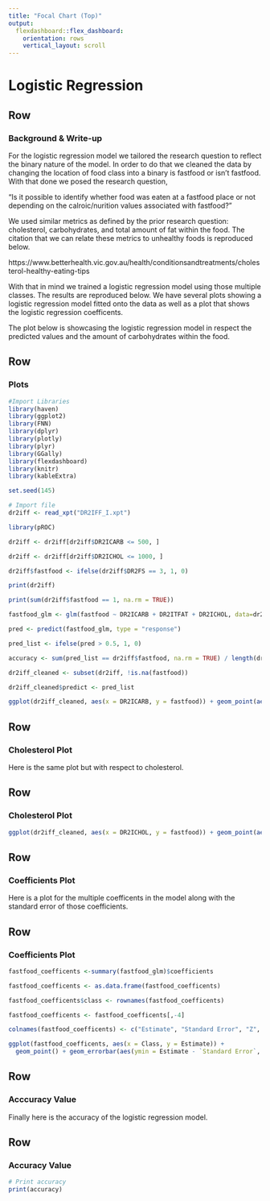 ```yaml
---
title: "Focal Chart (Top)"
output: 
  flexdashboard::flex_dashboard:
    orientation: rows
    vertical_layout: scroll
---
```


Logistic Regression
=======================================================================

Row 
-------------------------------------

### Background & Write-up

For the logistic regression model we tailored the research question to reflect the binary nature of the model. In order to do that we cleaned the data by changing the location of food class into a binary is fastfood or isn't fastfood. With that done we posed the research question,

"Is it possible to identify whether food was eaten at a fastfood place or not depending on the calroic/nurition values associated with fastfood?"

We used similar metrics as defined by the prior research question: cholesterol, carbohydrates, and total amount of fat within the food. The citation that we can relate these metrics to unhealthy foods is reproduced below. 

https://www.betterhealth.vic.gov.au/health/conditionsandtreatments/cholesterol-healthy-eating-tips

With that in mind we trained a logistic regression model using those multiple classes. The results are reproduced below. We have several plots showing a logistic regression model fitted onto the data as well as a plot that shows the logistic regression coefficents.

The plot below is showcasing the logistic regression model in respect the predicted values and the amount of carbohydrates within the food.

Row 
-------------------------------------

### Plots

```r


#Import Libraries
library(haven)
library(ggplot2)
library(FNN)
library(dplyr)
library(plotly)
library(plyr)
library(GGally)
library(flexdashboard)
library(knitr)
library(kableExtra)

set.seed(145)

# Import file
dr2iff <- read_xpt("DR2IFF_I.xpt")

library(pROC)

dr2iff <- dr2iff[dr2iff$DR2ICARB <= 500, ]

dr2iff <- dr2iff[dr2iff$DR2ICHOL <= 1000, ]

dr2iff$fastfood <- ifelse(dr2iff$DR2FS == 3, 1, 0)

print(dr2iff)

print(sum(dr2iff$fastfood == 1, na.rm = TRUE))

fastfood_glm <- glm(fastfood ~ DR2ICARB + DR2ITFAT + DR2ICHOL, data=dr2iff, family = binomial)

pred <- predict(fastfood_glm, type = "response")

pred_list <- ifelse(pred > 0.5, 1, 0)

accuracy <- sum(pred_list == dr2iff$fastfood, na.rm = TRUE) / length(dr2iff$fastfood[!is.na(dr2iff$fastfood)])

dr2iff_cleaned <- subset(dr2iff, !is.na(fastfood))

dr2iff_cleaned$predict <- pred_list

ggplot(dr2iff_cleaned, aes(x = DR2ICARB, y = fastfood)) + geom_point(aes(color = fastfood), position = position_jitter(height = 0.03, width = 0)) + geom_smooth(method = "glm", method.args = list(family="binomial")) + theme_bw()


```

Row 
-------------------------------------

### Cholesterol Plot 

Here is the same plot but with respect to cholesterol.

Row 
-------------------------------------

### Cholesterol Plot 

```r
ggplot(dr2iff_cleaned, aes(x = DR2ICHOL, y = fastfood)) + geom_point(aes(color = fastfood), position = position_jitter(height = 0.03, width = 0)) + geom_smooth(method = "glm", method.args = list(family="binomial")) + theme_bw()
```


Row 
-------------------------------------

### Coefficients Plot 

Here is a plot for the multiple coefficents in the model along with the standard error of those coefficients. 

Row 
-------------------------------------

### Coefficients Plot 

```r
fastfood_coefficents <-summary(fastfood_glm)$coefficients

fastfood_coefficents <- as.data.frame(fastfood_coefficents)

fastfood_coefficents$class <- rownames(fastfood_coefficents)

fastfood_coefficents <- fastfood_coefficents[,-4]

colnames(fastfood_coefficents) <- c("Estimate", "Standard Error", "Z", "Class")

ggplot(fastfood_coefficents, aes(x = Class, y = Estimate)) +
  geom_point() + geom_errorbar(aes(ymin = Estimate - `Standard Error`, ymax = Estimate + `Standard Error`), width = 0.3) + theme_minimal() + ylim(-0.005,0.035)

```

Row 
-------------------------------------

### Acccuracy Value 

Finally here is the accuracy of the logistic regression model.

Row 
-------------------------------------

### Accuracy Value 

```r
# Print accuracy
print(accuracy)
```






